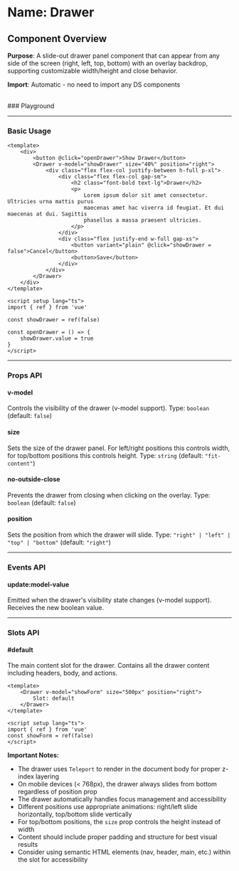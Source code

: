
<Meta of={Drawer} />

# Name: Drawer
## Component Overview

**Purpose**: A slide-out drawer panel component that can appear from any side of the screen (right, left, top, bottom) with an overlay backdrop, supporting customizable width/height and close behavior.

**Import**: Automatic - no need to import any DS components

<br />
### Playground

<Canvas of={Drawer.Primary} />
<Controls />

---

### Basic Usage

```vue
<template>
    <div>
        <button @click="openDrawer">Show Drawer</button>
        <Drawer v-model="showDrawer" size="40%" position="right">
            <div class="flex flex-col justify-between h-full p-xl">
                <div class="flex flex-col gap-sm">
                    <h2 class="font-bold text-lg">Drawer</h2>
                    <p>
                        Lorem ipsum dolor sit amet consectetur. Ultricies urna mattis purus
                        maecenas amet hac viverra id feugiat. Et dui maecenas at dui. Sagittis
                        phasellus a massa praesent ultricies.
                    </p>
                </div>
                <div class="flex justify-end w-full gap-xs">
                    <button variant="plain" @click="showDrawer = false">Cancel</button>
                    <button>Save</button>
                </div>
            </div>
        </Drawer>
    </div>
</template>

<script setup lang="ts">
import { ref } from 'vue'

const showDrawer = ref(false)

const openDrawer = () => {
    showDrawer.value = true
}
</script>
```

<Canvas sourceState="none" of={Drawer.Primary} />

---

### Props API

#### v-model
Controls the visibility of the drawer (v-model support). Type: `boolean` (default: `false`)

#### size
Sets the size of the drawer panel. For left/right positions this controls width, for top/bottom positions this controls height. Type: `string` (default: `"fit-content"`)

#### no-outside-close
Prevents the drawer from closing when clicking on the overlay. Type: `boolean` (default: `false`)

<Canvas sourceState="none" of={Drawer.NoOutsideClose} />

#### position
Sets the position from which the drawer will slide. Type: `"right" | "left" | "top" | "bottom"` (default: `"right"`)

<Canvas sourceState="none" of={Drawer.Positions} />

---

### Events API

#### update:model-value
Emitted when the drawer's visibility state changes (v-model support). Receives the new boolean value.

---

### Slots API

#### #default
The main content slot for the drawer. Contains all the drawer content including headers, body, and actions.

```vue
<template>
    <Drawer v-model="showForm" size="500px" position="right">
        Slot: default
    </Drawer>
</template>

<script setup lang="ts">
import { ref } from 'vue'
const showForm = ref(false)
</script>
```

**Important Notes:**
- The drawer uses `Teleport` to render in the document body for proper z-index layering
- On mobile devices (< 768px), the drawer always slides from bottom regardless of position prop
- The drawer automatically handles focus management and accessibility
- Different positions use appropriate animations: right/left slide horizontally, top/bottom slide vertically
- For top/bottom positions, the `size` prop controls the height instead of width
- Content should include proper padding and structure for best visual results
- Consider using semantic HTML elements (nav, header, main, etc.) within the slot for accessibility